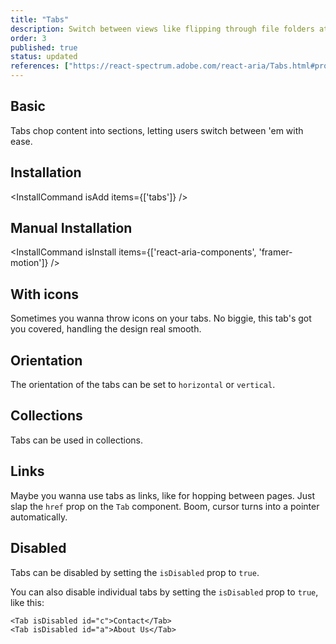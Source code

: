 ```yaml
---
title: "Tabs"
description: Switch between views like flipping through file folders at a desk, organizing content without clutter.
order: 3
published: true
status: updated
references: ["https://react-spectrum.adobe.com/react-aria/Tabs.html#props", "https://www.framer.com/motion/layout-animations/"]
---
```



## Basic
Tabs chop content into sections, letting users switch between 'em with ease.
<How isCenter={false} toUse="navigation/tabs-demo" />

## Installation
<InstallCommand isAdd items={['tabs']} />

## Manual Installation

<InstallCommand isInstall items={['react-aria-components', 'framer-motion']} />

<SourceCode toShow='tabs' />

## With icons
Sometimes you wanna throw icons on your tabs. No biggie, this tab's got you covered, handling the design real smooth.
<How isCenter={false} toUse="navigation/tabs-icons-demo" />

## Orientation
The orientation of the tabs can be set to `horizontal` or `vertical`.
<How isCenter={false} toUse="navigation/tabs-orientation-demo" />

## Collections
Tabs can be used in collections.
<How isCenter={false} toUse="navigation/tabs-collections-demo" />

## Links
Maybe you wanna use tabs as links, like for hopping between pages. Just slap the `href` prop on the `Tab` component. Boom, cursor turns into a pointer automatically.
<How isCenter={false} toUse="navigation/tabs-link-demo" />

## Disabled
Tabs can be disabled by setting the `isDisabled` prop to `true`.
<How isCenter={false} toUse="navigation/tabs-disabled-demo" />

You can also disable individual tabs by setting the `isDisabled` prop to `true`, like this:
```tsx
<Tab isDisabled id="c">Contact</Tab>
<Tab isDisabled id="a">About Us</Tab>
```
